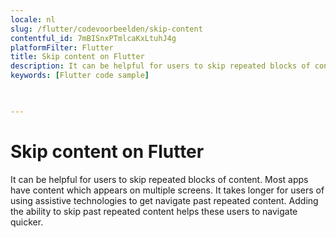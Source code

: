 ```yaml
---
locale: nl
slug: /flutter/codevoorbeelden/skip-content
contentful_id: 7mBISnxPTmlcaKxLtuhJ4g
platformFilter: Flutter
title: Skip content on Flutter
description: It can be helpful for users to skip repeated blocks of content.
keywords: [Flutter code sample]


	
---
```


# Skip content on Flutter

It can be helpful for users to skip repeated blocks of content. Most apps have content which appears on multiple screens. It takes longer for users of using assistive technologies to get navigate past repeated content. Adding the ability to skip past repeated content helps these users to navigate quicker.

<CodeSample id="screen-skip" locale="nl" platform="flutter"/>